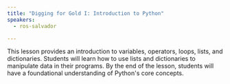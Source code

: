 ```yaml
---
title: "Digging for Gold I: Introduction to Python"
speakers:
  - ros-salvador

---
```

This lesson provides an introduction to variables, operators, loops, lists, and dictionaries. Students will learn how to use lists and dictionaries to manipulate data in their programs. By the end of the lesson, students will have a foundational understanding of Python's core concepts.
<YouTube
  id="Un9v0ER3j7Q"
  caption="Digging for Gold I: Introduction to Python"
/>
<Speakers>
  <Speaker speaker="ros-salvador">
  </Speaker>
</Speakers>